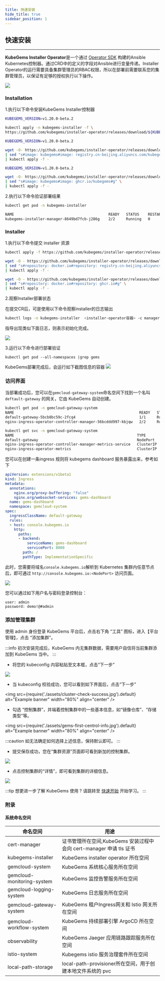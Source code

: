```yaml
---
title: 快速安装
hide_title: true
sidebar_position: 1
---
```



## 快速安装

---

**KubeGems Installer Operator**是一个通过 [Operator SDK](https://sdk.operatorframework.io/) 构建的Ansible Kubernetes控制器。通过CRD中的定义的字段对Ansible进行变量传递。Installer Operator的运行需要具备集群管理员的RBAC权限，所以在部署前需要联系您的集群管理员，以保证有足够的授权执行以下操作。

![](./assets/installer.jpg)

### Installation

1.执行以下命令安装KubeGems Installer控制器

<Tabs >
  <TabItem value="dockerhub" label="DockerHub 源" default>

```bash
KUBEGEMS_VERSION=v1.20.0-beta.2

kubectl apply -n kubegems-installer -f \
https://github.com/kubegems/installer-operator/releases/download/${KUBEGEMS_VERSION}/centrol.yaml
```
  </TabItem>
  <TabItem value="aliyun" label="阿里云镜像源（中国大陆地区推荐）" default>

```bash
KUBEGEMS_VERSION=v1.20.0-beta.2

wget -O- https://github.com/kubegems/installer-operator/releases/download/${KUBEGEMS_VERSION}/centrol.yaml \
| sed "s#image: kubegems#image: registry.cn-beijing.aliyuncs.com/kubegems#g"  \
| kubectl apply -f -
```
  </TabItem>
  <TabItem value="windows" label="GitHub 源" default>

```bash
KUBEGEMS_VERSION=v1.20.0-beta.2

wget -O- https://github.com/kubegems/installer-operator/releases/download/${KUBEGEMS_VERSION}/centrol.yaml \
| sed "s#image: kubegems#image: ghcr.io/kubegems#g" \
| kubectl apply -f -
```
  </TabItem>
</Tabs >

2.执行以下命令验证部署结果

```bash
kubectl get pod -n kubegems-installer

NAME                                           READY   STATUS    RESTARTS   AGE     IP                NODE              NOMINATED NODE   READINESS GATES
kubegems-installer-manager-8649bd7fcb-j286g    2/2     Running   0          15m     192.169.15.92     k8s-master3-123   <none>           <none>
```

### Installer

1.执行以下命令提交 installer 资源

<Tabs >
  <TabItem value="dockerhub" label="DockerHub 源" default>

```bash
kubectl apply -f https://github.com/kubegems/installer-operator/releases/download/${KUBEGEMS_VERSION}/centrol.installer.yaml
```
  </TabItem>
  <TabItem value="aliyun" label="阿里云镜像源（中国大陆地区推荐）" default>

```bash
wget -O - https://github.com/kubegems/installer-operator/releases/download/${KUBEGEMS_VERSION}/centrol.installer.yaml \
| sed "s#repository: docker.io#repository: registry.cn-beijing.aliyuncs.com#g" \
| kubectl apply -f -
```
  </TabItem>
  <TabItem value="windows" label="GitHub 源" default>

```bash
wget -O - https://github.com/kubegems/installer-operator/releases/download/${KUBEGEMS_VERSION}/centrol.installer.yaml \
| sed "s#repository: docker.io#repository: ghcr.io#g" \
| kubectl apply -f -
```
  </TabItem>
</Tabs >

2.观察Installer部署状态

在提交CR后，可是使用以下命令观察installer的日志输出

```bash
kubectl logs -n kubegems-installer  <installer-operator容器> -c manager -f
```

指导出现类似下面日志，则表示初始化完成。

![](./assets/installer-complete.jpg)

3.运行以下命令进行部署验证

```
kubectl get pod --all-namespaces |grep gems
```
KubeGems部署完成后，会运行如下截图信息的容器
![](./assets/service-complete.jpg)

### 访问界面

当部署成功后，您可以在`gemcloud-gateway-system`命名空间下找到一个名叫 `deftault-gateway` 的网关，它由 KubeGems 自动创建。

```bash
kubectl get pod -n gemcloud-gateway-system
NAME                                                         READY   STATUS    RESTARTS   AGE
default-gateway-5bcb8bc59c-2fcq4                             1/1     Running   0          7d7h
nginx-ingress-operator-controller-manager-56bcddd997-kbjqw   2/2     Running   0          7d7h

kubectl get svc -n gemcloud-gateway-system
NAME                                                        TYPE        CLUSTER-IP      EXTERNAL-IP   PORT(S)                      AGE
default-gateway                                             NodePort    10.102.206.7    <none>        80:32717/TCP,443:30557/TCP   7d7h
nginx-ingress-operator-controller-manager-metrics-service   ClusterIP   10.96.47.121    <none>        8443/TCP                     7d8h
nginx-ingress-operator-metrics                              ClusterIP   10.111.159.25   <none>        9113/TCP                     7d8h
```
您可以在创建一条ingress 规则将 kubegems dashboard 服务暴露出来，参考如下

```yaml
apiVersion: extensions/v1beta1
kind: Ingress
metadata:
  annotations:
    nginx.org/proxy-buffering: "false"
    nginx.org/websocket-services: gems-dashboard
  name: gems-dashboard
  namespace: gemcloud-system
spec:
  ingressClassName: default-gateway
  rules:
  - host: console.kubegems.io
    http:
      paths:
      - backend:
          serviceName: gems-dashboard
          servicePort: 8000
        path: /
        pathType: ImplementationSpecific
```

此时，您需要将域名`console.kubegems.io`解析到 Kubernetes 集群内任意节点后，即可通过 `http://console.kubegems.io:<NodePort>` 访问页面。

![](./assets/gems-first-dashbaord.jpg)

您可以通过如下用户名与密码登录控制台：

```
user: admin 
password: demo!@#admin
```

### 添加管理集群

使用 admin 身份登录 KubeGems 平台后，点击右下角 “工具” 图标，进入【平台管理】，点击 “添加集群”。

:::info
初次安装完成后，KubeGems 内无集群数据，需要用户自信将当前集群添加到 KubeGems 当中。
:::

- 将您的 kubeconfig 内容粘贴至文本框，点击“下一步”

![](./assets/gems-first-centrol-cluster.jpg)

- 当 kubeconfig 校验成功，您可以看到如下界面后，点击“下一步”

<img
  src={require('./assets/cluster-check-success.jpg').default}
  alt="Example banner"
  width="80%"
  align="center"
/>

- 勾选 “控制集群”，并端着控制集群中的一些基本信息，如“镜像仓库”、“存储类型”等。

<img
  src={require('./assets/gems-first-centrol-info.jpg').default}
  alt="Example banner"
  width="80%"
  align="center"
/>

:::caution
如无法确定如何选择上述信息，保持默认即可。
:::

- 提交保存成功，您在“集群资源”页面即可看到新加的控制集群。

![](./assets/gems-first-centrol.jpg)

- 点击控制集群的“详情”，即可看到集群的详细信息。

![](./assets/gems-first-centrol-dash.jpg)


:::tip
想更进一步了解 KubeGems 使用 ?
请跳转至 [快速开始](/docs/quick-starts/quick-start) 开始学习。
:::

### 附录 

#### 系统命名空间

| 命名空间 | 用途 |
| --- | --- |
| cert-manager | 证书管理所在空间,KubeGems 安装过程中会向 cert-manager 申请 tls 证书 |
| kubegems-installer | KubeGems installer  operator 所在空间 |
| gemcloud-system| KubeGems 系统核心服务所在空间|
| gemcloud-monitoring-system| KubeGems 监控告警服务所在空间 |
| gemcloud-logging-system| KubeGems 日志服务所在空间 |
| gemcloud-gateway-system| KubeGems 租户Ingress网关和 Istio 网关所在空间 |
| gemcloud-workflow-system | KubeGems 持续部署引擎 ArgoCD 所在空间 |
| observability | KubeGems Jaeger 应用链路跟踪服务所在空间 |
| istio-system |  Kubegems istio 服务治理套件所在空间 |
| local-path-storage |  local-path-provisioner所在空间，用于创建本地文件系统的 pvc |

